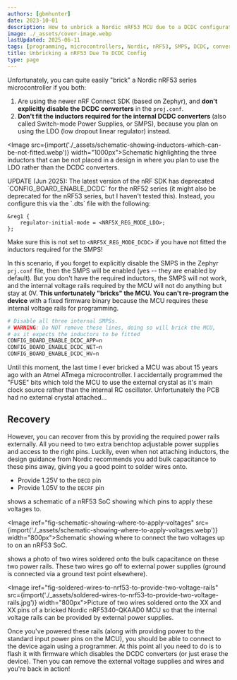 ```yaml
---
authors: [gbmhunter]
date: 2023-10-01
description: How to unbrick a Nordic nRF53 MCU due to a DCDC configuration error.
image: ./_assets/cover-image.webp
lastUpdated: 2025-06-11
tags: [programming, microcontrollers, Nordic, nRF53, SMPS, DCDC, converter, linear regulator, LDO, bricked, programming, voltage rails]
title: Unbricking a nRF53 Due To DCDC Config
type: page
---
```


Unfortunately, you can quite easily "brick" a Nordic nRF53 series microcontroller if you both:

1. Are using the newer nRF Connect SDK (based on Zephyr), and **don't explicitly disable the DCDC converters** in the `proj.conf`.
1. **Don't fit the inductors required for the internal DCDC converters** (also called Switch-mode Power Supplies, or SMPS), because you plan on using the LDO (low dropout linear regulator) instead.

<Image src={import('./_assets/schematic-showing-inductors-which-can-be-not-fitted.webp')} width="1000px">Schematic highlighting the three inductors that can be not placed in a design in where you plan to use the LDO rather than the DCDC converters.</Image>

<Aside type="note">
UPDATE (Jun 2025): The latest version of the nRF SDK has deprecated `CONFIG_BOARD_ENABLE_DCDC` for the nRF52 series (it might also be deprecated for the nRF53 series, but I haven't tested this). Instead, you configure this via the `.dts` file with the following:

```text title="my_board_nrf52840.dts"
&reg1 {
    regulator-initial-mode = <NRF5X_REG_MODE_LDO>;
};
```

Make sure this is not set to `<NRF5X_REG_MODE_DCDC>` if you have not fitted the inductors required for the SMPS!
</Aside>

In this scenario, if you forget to explicitly disable the SMPS in the Zephyr `prj.conf` file, then the SMPS will be enabled (yes -- they are enabled by default). But you don't have the required inductors, the SMPS will not work, and the internal voltage rails required by the MCU will not do anything but stay at 0V. **This unfortunately "bricks" the MCU. You can't re-program the device** with a fixed firmware binary because the MCU requires these internal voltage rails for programming.

```python title="prj.conf"
# Disable all three internal SMPSs.
# WARNING: Do NOT remove these lines, doing so will brick the MCU,
# as it expects the inductors to be fitted
CONFIG_BOARD_ENABLE_DCDC_APP=n
CONFIG_BOARD_ENABLE_DCDC_NET=n
CONFIG_BOARD_ENABLE_DCDC_HV=n
```

<Aside type="note">
Until this moment, the last time I ever bricked a MCU was about 15 years ago with an Atmel ATmega microcontroller. I accidentally programmed the "FUSE" bits which told the MCU to use the external crystal as it's main clock source rather than the internal RC oscillator. Unfortunately the PCB had no external crystal attached...
</Aside>

## Recovery

However, you can recover from this by providing the required power rails externally. All you need to two extra benchtop adjustable power supplies and access to the right pins. Luckily, even when not attaching inductors, the design guidance from Nordic recommends you add bulk capacitance to these pins away, giving you a good point to solder wires onto.

* Provide 1.25V to the `DECD` pin
* Provide 1.05V to the `DECRF` pin

<IRef iref="fig-schematic-showing-where-to-apply-voltages" /> shows a schematic of a nRF53 SoC showing which pins to apply these voltages to.

<Image iref="fig-schematic-showing-where-to-apply-voltages" src={import('./_assets/schematic-showing-where-to-apply-voltages.webp')} width="800px">Schematic showing where to connect the two voltages up to on an nRF53 SoC.</Image>

<IRef iref="fig-soldered-wires-to-nrf53-to-provide-two-voltage-rails" /> shows a photo of two wires soldered onto the bulk capacitance on these two power rails. These two wires go off to external power supplies (ground is connected via a ground test point elsewhere).

<Image iref="fig-soldered-wires-to-nrf53-to-provide-two-voltage-rails" src={import('./_assets/soldered-wires-to-nrf53-to-provide-two-voltage-rails.jpg')} width="800px">Picture of two wires soldered onto the XX and XX pins of a bricked Nordic nRF5340-QKAAD0 MCU so that the internal voltage rails can be provided by external power supplies.</Image>

Once you've powered these rails (along with providing power to the standard input power pins on the MCU), you should be able to connect to the device again using a programmer. At this point all you need to do is to flash it with firmware which disables the DCDC converters (or just erase the device). Then you can remove the external voltage supplies and wires and you're back in action!
